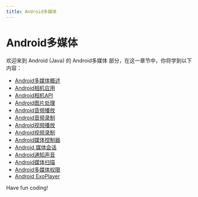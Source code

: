 ```yaml
---
title: Android多媒体
---
```


# Android多媒体

欢迎来到 Android (Java) 的 Android多媒体 部分，在这一章节中，你将学到以下内容：

- [Android多媒体概述](./0-android-multimedia-overview.mdx)
- [Android相机应用](./1-android-camera-app.mdx)
- [Android相机API](./2-android-camera-api.mdx)
- [Android图片处理](./3-android-image-processing.mdx)
- [Android音频播放](./4-android-audio-playback.mdx)
- [Android音频录制](./5-android-audio-recording.mdx)
- [Android视频播放](./6-android-video-playback.mdx)
- [Android视频录制](./7-android-video-recording.mdx)
- [Android媒体控制器](./8-android-media-controller.mdx)
- [Android 媒体会话](./9-android-media-session.mdx)
- [Android通知声音](./10-android-notification-sound.mdx)
- [Android媒体扫描](./11-android-media-scanning.mdx)
- [Android多媒体权限](./12-android-multimedia-permissions.mdx)
- [Android ExoPlayer](./13-android-exoplayer.mdx)

Have fun coding!